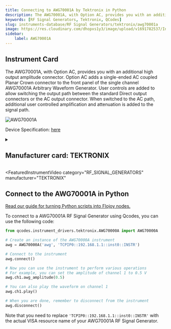 ```yaml
---
title: Connecting to AWG70001A by Tektronix in Python
description: The AWG70001A, with Option AC, provides you with an additional high output amplitude connector. Option AC adds a single-ended AC coupled Planar Crown connector to the front panel of the single channel AWG70001A Arbitrary Waveform Generator. User controls are added to allow switching the output path between the standard Direct output connectors or the AC output connector. When switched to the AC path, additional user controlled amplification and attenuation is added to the signal path.
keywords: [RF Signal Generators, Tektronix, QCodes] 
slug: instruments-database/RF Signal Generators/tektronix/awg70001a 
image: https://res.cloudinary.com/dhopxs1y3/image/upload/v1691782537/Instruments/RF%20Signal%20Generator/AWG70001A/AWG70001A.jpg
sidebar:
    label: AWG70001A 
---
```



## Instrument Card

The AWG70001A, with Option AC, provides you with an additional high output amplitude connector. Option AC adds a single-ended AC coupled Planar Crown connector to the front panel of the single channel AWG70001A Arbitrary Waveform Generator. User controls are added to allow switching the output path between the standard Direct output connectors or the AC output connector. When switched to the AC path, additional user controlled amplification and attenuation is added to the signal path.

![AWG70001A](https://res.cloudinary.com/dhopxs1y3/image/upload/v1691782537/Instruments/RF%20Signal%20Generator/AWG70001A/AWG70001A.jpg)

Device Specification: [here](/instruments-database/all-instruments)

<details style={{ marginTop: "15px"}}>
<summary><h2 style={{display:'inline'}}>Manufacturer card: TEKTRONIX</h2></summary>

![TEKTRONIX](https://res.cloudinary.com/dhopxs1y3/image/upload/v1692806108/Instruments/Vendor%20Logos/Tektronix.png)

Tektronix, Inc., historically widely known as Tek, is an American company best known for manufacturing test and measurement devices such as [oscilloscopes](https://en.wikipedia.org/wiki/Oscilloscope), [logic analyzers](https://en.wikipedia.org/wiki/Logic_analyzer), and video and mobile test protocol equipment.

- Headquarters: USA
- Yearly Revenue (millions, USD): 5800
- Vendor Website: [here](https://www.tek.com/en)

</details>


<FeaturedInstrumentVideo
  category="RF_SIGNAL_GENERATORS"
  manufacturer="TEKTRONIX"
></FeaturedInstrumentVideo>

## Connect to the AWG70001A in Python

[Read our guide for turning Python scripts into Flojoy nodes.](https://docs.flojoy.ai/contribution/blocks/custom-flojoy-block/)



<Tabs>
<TabItem value="Flojoy" label="Flojoy" className="flojoy-instrument-tabs">

<NodeCardCollection category="RF_SIGNAL_GENERATORS" manufacturer="Tektronix"></NodeCardCollection>

</TabItem>
<TabItem value="QCodes" label="QCodes">

To connect to a AWG70001A RF Signal Generator using Qcodes, you can use the following code:

```python
from qcodes.instrument_drivers.tektronix.AWG70000A import AWG70000A

# Create an instance of the AWG70000A instrument
awg = AWG70000A('awg', 'TCPIP0::192.168.1.1::inst0::INSTR')

# Connect to the instrument
awg.connect()

# Now you can use the instrument to perform various operations
# For example, you can set the amplitude of channel 1 to 0.5 V
awg.ch1.awg_amplitude(0.5)

# You can also play the waveform on channel 1
awg.ch1.play()

# When you are done, remember to disconnect from the instrument
awg.disconnect()
```

Note that you need to replace `'TCPIP0::192.168.1.1::inst0::INSTR'` with the actual VISA resource name of your AWG70001A RF Signal Generator.

</TabItem>
</Tabs>